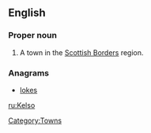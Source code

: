 ==English==
{{wikipedia}}

===Proper noun===
{{en-proper noun}}

# A town in the [[w:Scottish Borders|Scottish Borders]] region.

===Anagrams===
* [[lokes#English|lokes]]

[[Category:Towns]]

[[ru:Kelso]]